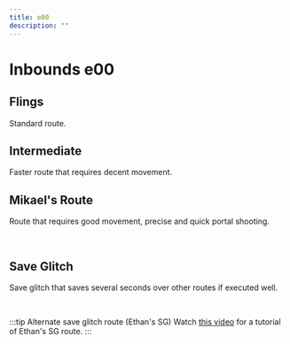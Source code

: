 ```yaml
---
title: e00
description: ""
---
```


# Inbounds e00


<Tabs queryString="tab" defaultValue="beginner" className="tabs tabs--block">
<TabItem value="beginner" label="Beginner" attributes={{className: "beginner"}}>

## Flings

Standard route.

<YouTube url="https://youtu.be/QR3saaE-pTo"/>

</TabItem>
<TabItem value="intermediate" label="Intermediate" attributes={{className: "intermediate"}}>

## Intermediate

Faster route that requires decent movement.

<YouTube url="https://youtu.be/LyygkRe6yl8"/>

</TabItem>
<TabItem value="advanced" label="Advanced" attributes={{className: "advanced"}}>

## Mikael's Route

Route that requires good movement, precise and quick portal shooting. 

<YouTube url="https://youtu.be/n5usLjjxIv8"/>
<br/>

## Save Glitch

Save glitch that saves several seconds over other routes if executed well.

<YouTube url="https://youtu.be/k0Kba0Xy_G4"/>
<br/>

:::tip Alternate save glitch route (Ethan's SG)
Watch [this video](https://youtu.be/VqS4MaWGT28) for a tutorial of Ethan's SG route.
:::

</TabItem>
</Tabs>

